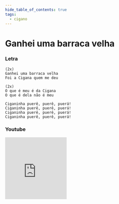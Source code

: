 ```yaml
---
hide_table_of_contents: true
tags:
  - cigano
---
```


# Ganhei uma barraca velha

### Letra

```text
(2x)
Ganhei uma barraca velha
Foi a Cigana quem me deu

(2x)
O que é meu é da Cigana
O que é dela não é meu

Ciganinha puerê, puerê, puerá!
Ciganinha puerê, puerê, puerá!
Ciganinha puerê, puerê, puerá!
Ciganinha puerê, puerê, puerá!
```

### Youtube

<iframe
  width="200"
  height="200"
  src="https://www.youtube.com/embed/uCQCIHLstLU"
  title="YouTube video player"
  frameborder="0"
  allow="accelerometer; autoplay; clipboard-write; encrypted-media; gyroscope; picture-in-picture; web-share"
  referrerpolicy="strict-origin-when-cross-origin"
  allowfullscreen
></iframe>
